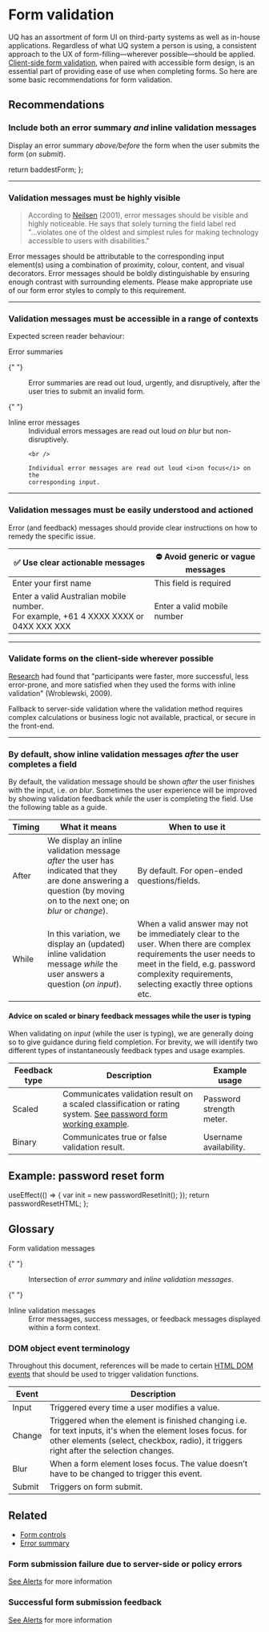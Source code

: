 
<Meta of={FormValidationStories} />

# Form validation

UQ has an assortment of form UI on third-party systems as well as in-house
applications. Regardless of what UQ system a person is using, a consistent
approach to the UX of form-filling—wherever possible—should be applied.
[Client-side form validation](https://developer.mozilla.org/en-US/docs/Learn/Forms/Form_validation),
when paired with accessible form design, is an essential part of providing ease
of use when completing forms. So here are some basic recommendations for form
validation.

## Recommendations

### Include both an error summary _and_ inline validation messages

Display an error summary _above/before_ the form when the user submits the form
(_on submit_).

  return baddestForm;
};

<Story of={FormValidationStories.EmptyFormSubmitExample} />

---

### Validation messages must be highly visible

> According to [Neilsen](https://www.nngroup.com/articles/error-message-guidelines/)
> (2001), error messages should be visible and highly noticeable. He says that
> solely turning the field label red "...violates one of the oldest and simplest
> rules for making technology accessible to users with disabilities."

Error messages should be attributable to the corresponding input element(s)
using a combination of proximity, colour, content, and visual decorators. Error
messages should be boldly distinguishable by ensuring enough contrast with
surrounding elements. Please make appropriate use of our form error styles to
comply to this requirement.

---

### Validation messages must be accessible in a range of contexts

Expected screen reader behaviour:

<dl>
  <dt>Error summaries</dt>

{" "}

<dd>
  Error summaries are read out loud, urgently, and disruptively, after the user
  tries to submit an invalid form.
</dd>

{" "}

<dt>Inline error messages</dt>

  <dd>
    Individual errors messages are read out loud <i>on blur</i> but
    non-disruptively.

    <br />

    Individual error messages are read out loud <i>on focus</i> on the
    corresponding input.

  </dd>
</dl>

---

### Validation messages must be easily understood and actioned

Error (and feedback) messages should provide clear instructions on how to remedy
the specific issue.

| ✅ Use clear actionable messages                                                          | ⛔️ Avoid generic or vague messages |
| ----------------------------------------------------------------------------------------- | ----------------------------------- |
| Enter your first name                                                                     | This field is required              |
| Enter a valid Australian mobile number.<br />For example, +61 4 XXXX XXXX or 04XX XXX XXX | Enter a valid mobile number         |

---

### Validate forms on the client-side wherever possible

[Research](https://alistapart.com/article/inline-validation-in-web-forms/) had
found that "participants were faster, more successful, less error-prone, and
more satisfied when they used the forms with inline validation" (Wroblewski,
2009\).

Fallback to server-side validation where the validation method requires complex
calculations or business logic not available, practical, or secure in the
front-end.

---

### By default, show inline validation messages _after_ the user completes a field

By default, the validation message should be shown _after_ the user finishes
with the input, i.e. _on blur_. Sometimes the user experience will be improved
by showing validation feedback _while_ the user is completing the field. Use the
following table as a guide.

| Timing | What it means                                                                                                                                                         | When to use it                                                                                                                                                                                                     |
| ------ | --------------------------------------------------------------------------------------------------------------------------------------------------------------------- | ------------------------------------------------------------------------------------------------------------------------------------------------------------------------------------------------------------------ |
| After  | We display an inline validation message _after_ the user has indicated that they are done answering a question (by moving on to the next one; on _blur_ or _change_). | By default. For open-ended questions/fields.                                                                                                                                                                       |
| While  | In this variation, we display an (updated) inline validation message _while_ the user answers a question (_on input_).                                                | When a valid answer may not be immediately clear to the user. When there are complex requirements the user needs to meet in the field, e.g. password complexity requirements, selecting exactly three options etc. |

#### Advice on scaled or binary feedback messages while the user is typing

When validating on _input_ (while the user is typing), we are generally doing so
to give guidance during field completion. For brevity, we will identify two
different types of instantaneously feedback types and usage examples.

| Feedback type | Description                                                                                                                                                                     | Example usage            |
| ------------- | ------------------------------------------------------------------------------------------------------------------------------------------------------------------------------- | ------------------------ |
| Scaled        | Communicates validation result on a scaled classification or rating system. <a href="/?path=/docs/forms-working-examples--password-form">See password form working example</a>. | Password strength meter. |
| Binary        | Communicates true or false validation result.                                                                                                                                   | Username availability.   |

## Example: password reset form

  useEffect(() => {
    var init = new passwordResetInit();
  });
  return passwordResetHTML;
};

<Canvas sourceState="hidden" withToolbar>
  <Story of={FormValidationStories.PasswordForm_} />
</Canvas>

## Glossary

<dl>
  <dt>Form validation messages</dt>

{" "}

<dd>
  Intersection of <i>error summary</i> and <i>inline validation messages</i>.
</dd>

{" "}

<dt>Inline validation messages</dt>

  <dd>
    Error messages, success messages, or feedback messages displayed within a
    form context.
  </dd>
</dl>

### DOM object event terminology

Throughout this document, references will be made to certain
[HTML DOM events](https://www.w3schools.com/jsref/dom_obj_event.asp) that
should be used to trigger validation functions.

| Event  | Description                                                                                                                                                                                           |
| ------ | ----------------------------------------------------------------------------------------------------------------------------------------------------------------------------------------------------- |
| Input  | Triggered every time a user modifies a value.                                                                                                                                                         |
| Change | Triggered when the element is finished changing i.e. for text inputs, it's when the element loses focus. for other elements (select, checkbox, radio), it triggers right after the selection changes. |
| Blur   | When a form element loses focus. The value doesn’t have to be changed to trigger this event.                                                                                                          |
| Submit | Triggers on form submit.                                                                                                                                                                              |

## Related

- [Form controls](/?path=/docs/components-form-controls--input-text)
- [Error summary](/?path=/docs/components-form-error-summary--error-summary)

### Form submission failure due to server-side or policy errors

[See Alerts](/?path=/docs/components-alert--error) for more information

### Successful form submission feedback

[See Alerts](/?path=/docs/components-alert--success) for more information
